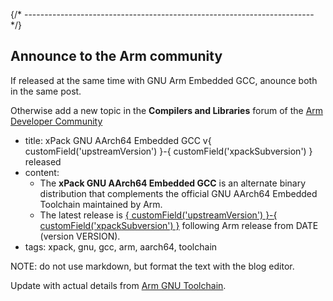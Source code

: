 

{/* ------------------------------------------------------------------------ */}

## Announce to the Arm community

If released at the same time with GNU Arm Embedded GCC, anounce both
in the same post.

Otherwise add a new topic in the **Compilers and Libraries** forum of the
[Arm Developer Community](https://community.arm.com/support-forums/f/compilers-and-libraries-forum)

- title: xPack GNU AArch64 Embedded GCC v{ customField('upstreamVersion') }-{ customField('xpackSubversion') } released
- content:
  - The **xPack GNU AArch64 Embedded GCC** is an alternate binary distribution that complements the official GNU AArch64 Embedded Toolchain maintained by Arm.
  - The latest release is [{ customField('upstreamVersion') }-{ customField('xpackSubversion') }](/blog/) following Arm release from DATE (version VERSION).
- tags: xpack, gnu, gcc, arm, aarch64, toolchain

NOTE: do not use markdown, but format the text with the blog editor.

Update with actual details from
[Arm GNU Toolchain](https://developer.arm.com/downloads/-/arm-gnu-toolchain-downloads/).
